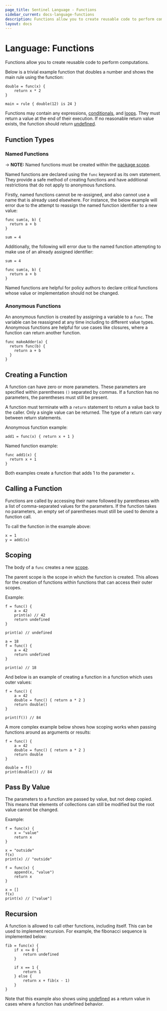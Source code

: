 ```yaml
---
page_title: Sentinel Language - Functions
sidebar_current: docs-language-functions
description: Functions allow you to create reusable code to perform computations.
layout: docs
---
```


# Language: Functions

Functions allow you to create reusable code to perform computations.

Below is a trivial example function that doubles a number and shows
the main rule using the function:

```sentinel playground
double = func(x) {
	return x * 2
}

main = rule { double(12) is 24 }
```

Functions may contain any expressions,
[conditionals](/sentinel/language/conditionals),
and [loops](/sentinel/language/loops). They must return a value
at the end of their execution. If no reasonable return value exists,
the function should return [undefined](/sentinel/language/undefined).

## Function Types

### Named Functions

-> **NOTE:** Named functions must be created within the [package scope](/sentinel/language/scope#package-scope).

Named functions are declared using the `func` keyword as its own statement.
They provide a safe method of creating functions and have additional
restrictions that do not apply to anonymous functions.

Firstly, named functions cannot be re-assigned, and also cannot use a name
that is already used elsewhere. For instance, the below example will error due
to the attempt to reassign the named function identifier to a new value:

```sentinel
func sum(a, b) {
  return a + b
}

sum = 4
```

Additionally, the following will error due to the named function attempting
to make use of an already assigned identifier:

```sentinel
sum = 4

func sum(a, b) {
  return a + b
}
```

Named functions are helpful for policy authors to declare critical functions
whose value or implementation should not be changed.

### Anonymous Functions

An anonymous function is created by assigning a variable to a `func`. The
variable can be reassigned at any time including to different value types.
Anonymous functions are helpful for use cases like closures, where a function
can return another function.

```sentinel
func makeAdder(a) {
  return func(b) {
    return a + b
  }
}
```

## Creating a Function

A function can have zero or more parameters. These parameters are specified
within parentheses `()` separated by commas. If a function has no parameters,
the parentheses must still be present.

A function must terminate with a `return` statement to return a value back to
the caller. Only a single value can be returned. The type of a return can
vary between return statements.

Anonymous function example:

```sentinel
add1 = func(x) { return x + 1 }
```

Named function example:

```sentinel
func add1(x) {
  return x + 1
}
```

Both examples create a function that adds 1 to the parameter `x`.

## Calling a Function

Functions are called by accessing their name followed by parentheses with
a list of comma-separated values for the parameters. If the function takes no
parameters, an empty set of parentheses must still be used to denote a
function call.

To call the function in the example above:

```sentinel
x = 1
y = add1(x)
```

## Scoping

The body of a `func` creates a new [scope](/sentinel/language/scope).

The parent scope is the scope in which the function is created. This allows
for the creation of functions within functions that can access their outer
scopes.

Example:

```sentinel
f = func() {
	a = 42
	print(a) // 42
	return undefined
}

print(a) // undefined
```

```sentinel
a = 18
f = func() {
	a = 42
	return undefined
}

print(a) // 18
```

And below is an example of creating a function in a function which uses
outer values:

```sentinel
f = func() {
	a = 42
	double = func() { return a * 2 }
	return double()
}

print(f()) // 84
```

A more complex example below shows how scoping works when passing
functions around as arguments or results:

```sentinel
f = func() {
	a = 42
	double = func() { return a * 2 }
	return double
}

double = f()
print(double()) // 84
```

## Pass By Value

The parameters to a function are passed by value, but not deep copied.
This means that elements of collections can still be modified but the
root value cannot be changed.

Example:

```sentinel
f = func(x) {
	x = "value"
	return x
}

x = "outside"
f(x)
print(x) // "outside"
```

```sentinel
f = func(x) {
	append(x, "value")
	return x
}

x = []
f(x)
print(x) // ["value"]
```

## Recursion

A function is allowed to call other functions, including itself.
This can be used to implement recursion. For example, the fibonacci sequence
is implemented below:

```sentinel
fib = func(x) {
	if x <= 0 {
		return undefined
	}

	if x == 1 {
		return 1
	} else {
		return x + fib(x - 1)
	}
}
```

Note that this example also shows using
[undefined](/sentinel/language/undefined)
as a return value in cases where a function has undefined behavior.
